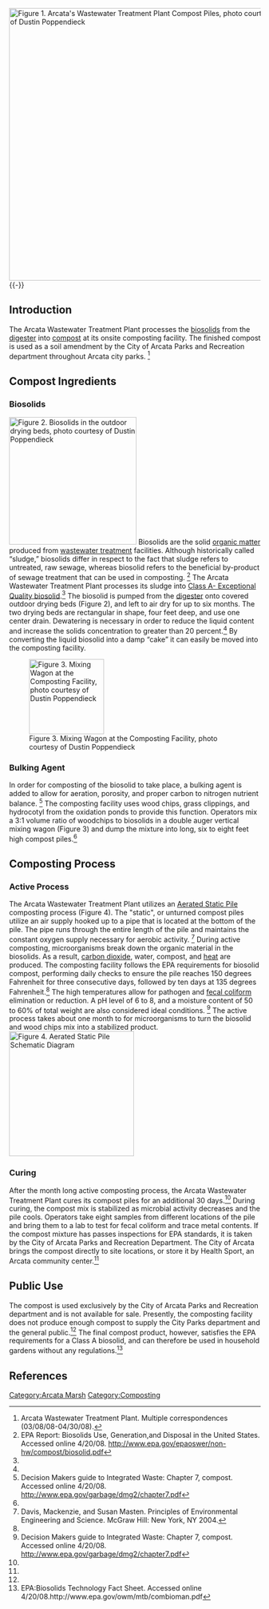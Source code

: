 {{TOCright}}
[[Image:Compost_Piles.jpg|thumb|545px|left|Figure 1. Arcata's Wastewater Treatment Plant Compost Piles, photo courtesy of Dustin Poppendieck]]
{{-}}

==Introduction==
The Arcata Wastewater Treatment Plant processes the [[Arcata_Marsh_Compost#Biosolids|biosolids]]  from the [[Arcata_Marsh_Digester|digester]] into [[compost]] at its onsite composting facility.  The finished compost is used as a soil amendment by the City of Arcata Parks and Recreation department throughout Arcata city parks. <ref name="AWWTP correspondance">Arcata Wastewater Treatment Plant. Multiple correspondences (03/08/08-04/30/08).</ref>

==Compost Ingredients==

===Biosolids===
[[Image:Drying-beds.jpg|thumb|255px|right|Figure 2. Biosolids in the outdoor drying beds, photo courtesy of Dustin Poppendieck]]
Biosolids are the solid [[organic matter]] produced from [[wastewater treatment]] facilities.  Although historically called “sludge,” biosolids differ in respect to the fact that sludge refers to untreated, raw sewage, whereas biosolid refers to the beneficial by-product of sewage treatment that can be used in composting.  <ref name="Biosolid Compost">EPA Report: Biosolids Use, Generation,and Disposal in the United States. Accessed 
online 4/20/08. http://www.epa.gov/epaoswer/non-hw/compost/biosolid.pdf</ref> The Arcata Wastewater Treatment Plant processes its sludge into [http://www.ciwmb.ca.gov/organics/Biosolids// Class A- Exceptional Quality biosolid].<ref name="AWWTP correspondance"/>  The biosolid is pumped from the [[:Arcata_Marsh_Digester|digester]] onto covered outdoor drying beds (Figure 2), and left to air dry for up to six months.  The two drying beds are rectangular in shape, four feet deep, and use one center drain.  Dewatering is necessary in order to reduce the liquid content and increase the solids concentration to greater than 20 percent.<ref name="AWWTP correspondance"/>   By converting the liquid biosolid into a damp “cake” it can easily be moved into the composting facility.

[[Image:Mixing-Wagon.jpg|thumb|150px|left|Figure 3. Mixing Wagon at the Composting Facility, photo courtesy of Dustin Poppendieck]]

===Bulking Agent ===
In order for composting of the biosolid to take place, a bulking agent is added to allow for aeration, porosity, and proper carbon to nitrogen nutrient balance. <ref name="Biosolid Compost Conditions">Decision Makers guide to Integrated Waste: Chapter 7, compost. Accessed online 4/20/08. http://www.epa.gov/garbage/dmg2/chapter7.pdf </ref>  The composting facility uses wood chips, grass clippings, and hydrocotyl from the oxidation ponds to provide this function. Operators mix a 3:1 volume ratio of woodchips to biosolids in a double auger vertical mixing wagon (Figure 3) and dump the mixture into long, six to eight feet high compost piles.<ref name="AWWTP correspondance"/>

=='''Composting Process'''==

===Active Process===
The Arcata Wastewater Treatment Plant utilizes an [http://www.epa.gov/epaoswer/non-hw/composting/static.htm Aerated Static Pile] composting process (Figure 4).  The "static", or unturned compost piles utilize an air supply hooked up to a pipe that is located at the bottom of the pile.  The pipe runs through the entire length of the pile and maintains the constant oxygen supply necessary for aerobic activity. <ref name="Davis">Davis, Mackenzie, and Susan Masten. Principles of Environmental Engineering and Science. McGraw Hill:   New York, NY  2004. </ref> During active composting, microorganisms break down the organic material in the biosolids.   As a result, [[carbon dioxide]], water, compost, and [[heat]] are produced.  The composting facility follows the EPA requirements for biosolid compost, performing daily checks to ensure the pile reaches 150 degrees Fahrenheit for three consecutive days, followed by ten days at 135 degrees Fahrenheit.<ref name="AWWTP correspondance"/>  The high temperatures allow for pathogen and [[fecal coliform]] elimination or reduction. A pH level of 6 to 8, and a moisture content of 50 to 60% of total weight are also considered ideal conditions. <ref name="Biosolid Compost Conditions">Decision Makers guide to Integrated Waste: Chapter 7, compost. Accessed online 4/20/08. http://www.epa.gov/garbage/dmg2/chapter7.pdf </ref>  The active process takes about one month to for microorganisms to turn the biosolid and wood chips mix into a stabilized product.
[[Image:Aerated_Static_Piles.jpg|thumb|250px|right|Figure 4. Aerated Static Pile Schematic Diagram]]

===Curing===
After the month long active composting process, the Arcata Wastewater Treatment Plant cures its compost piles for an additional 30 days.<ref name="AWWTP correspondance"/>   During curing, the compost mix is stabilized as microbial activity decreases and the pile cools. Operators take eight samples from different locations of the pile and bring them to a lab to test for fecal coliform and trace metal contents.  If the compost mixture has passes inspections for EPA standards, it is taken by the City of Arcata Parks and Recreation Department.  The City of Arcata brings the compost directly to site locations, or store it by Health Sport, an Arcata community center.<ref name="AWWTP correspondance"/> 

==Public Use==
The compost is used exclusively by the City of Arcata Parks and Recreation department and is not available for sale.  Presently, the composting facility does not produce enough compost to supply the City Parks department and the general public.<ref name="AWWTP correspondance"/> The final compost product, however, satisfies the EPA requirements for a Class A biosolid, and can therefore be used in household gardens without any regulations.<ref name="Biosolid Technology">EPA:Biosolids Technology Fact Sheet. Accessed online 4/20/08.http://www.epa.gov/owm/mtb/combioman.pdf</ref>

==References==

<references />

[[Category:Arcata Marsh]]
[[Category:Composting]]